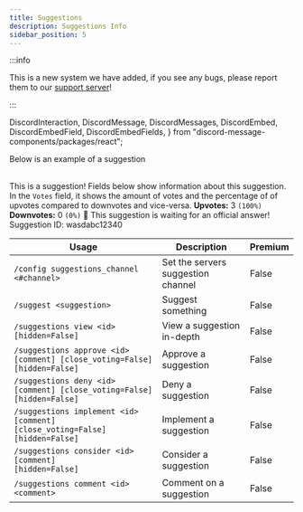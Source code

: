 ```yaml
---
title: Suggestions
description: Suggestions Info
sidebar_position: 5
---
```


:::info

This is a new system we have added, if you see any bugs, please report them to our [support server](/support)!

:::

  DiscordInteraction,
  DiscordMessage,
  DiscordMessages,
  DiscordEmbed,
  DiscordEmbedField,
  DiscordEmbedFields,
} from "discord-message-components/packages/react";

Below is an example of a suggestion

<br/>
<DiscordComponent>
    <DiscordMessage author="Docs Bot" avatar="blue" bot>
        <DiscordEmbed
        authorIcon="/img/logo.png"
        authorName="User#0000"
        thumbnail="/img/logo.png"
        borderColor="#5865F2"
        timestamp="12/24/2022"
        footerIcon="/img/logo.png"
        image="/img/banner-v3.png"
        >
        This is a suggestion! Fields below show information about this suggestion. In the <code>Votes</code> field, it shows the amount of votes and the percentage of of upvotes compared to downvotes and vice-versa.            
            <DiscordEmbedFields slot="fields" inline="true">
                <DiscordEmbedField fieldTitle="Votes">
                  <strong>Upvotes:</strong> 3 <code>(100%)</code>
                  <br/>
                  <strong>Downvotes:</strong> 0 <code>(0%)</code>
                </DiscordEmbedField>
                <DiscordEmbedField fieldTitle="Status">
                  📣 This suggestion is waiting for an official answer!
                </DiscordEmbedField>
            </DiscordEmbedFields>
            <span slot="footer">Suggestion ID: wasdabc12340</span>
        </DiscordEmbed>
    </DiscordMessage>
</DiscordComponent>

<br/>

| Usage      | Description | Premium |
| ----------- | ----------- | ----------- | 
| <code>/config suggestions_channel &lt;#channel&gt; </code>      | Set the servers suggestion channel       |   False        |
| <code>/suggest &lt;suggestion&gt;</code>   | Suggest something        |     False        |
| <code>/suggestions view &lt;id&gt; [hidden=False]</code>   | View a suggestion in-depth        |     False        |
| <code>/suggestions approve &lt;id&gt; [comment] [close_voting=False] [hidden=False]</code>   | Approve a suggestion        |     False        |
| <code>/suggestions deny &lt;id&gt; [comment] [close_voting=False] [hidden=False]</code>   | Deny a suggestion        |     False        |
| <code>/suggestions implement &lt;id&gt; [comment] [close_voting=False] [hidden=False]</code>   | Implement a suggestion        |     False        |
| <code>/suggestions consider &lt;id&gt; [comment] [hidden=False]</code>   | Consider a suggestion        |     False        |
| <code>/suggestions comment &lt;id&gt; &lt;comment&gt;</code>   | Comment on a suggestion        |     False        |

<br />
